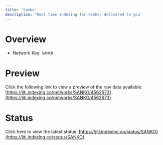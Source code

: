 ```yaml
---
title: 'Sanko'
description: 'Real time indexing for Sanko; delivered to you'
---
```


# Overview
- Network Key: `SANKO`

# Preview
Click the following link to view a preview of the raw data available: [https://jiti.indexing.co/networks/SANKO/4562673](https://jiti.indexing.co/networks/SANKO/4562673)

# Status
Click here to view the latest status: [https://jiti.indexing.co/status/SANKO](https://jiti.indexing.co/status/SANKO)
